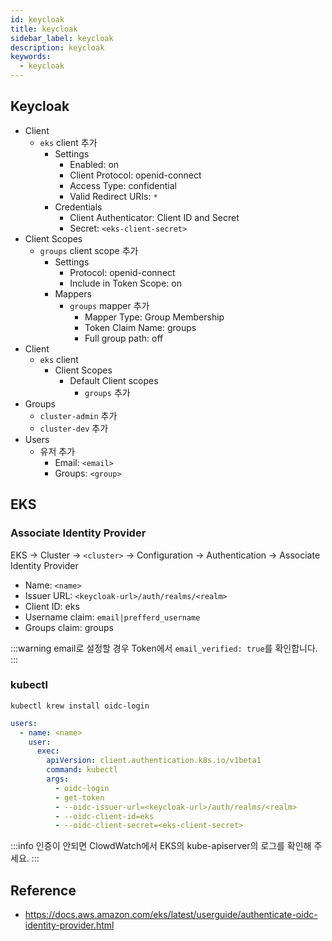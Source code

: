 ```yaml
---
id: keycloak
title: keycloak
sidebar_label: keycloak
description: keycloak
keywords:
  - keycloak
---
```


## Keycloak

- Client
  - `eks` client 추가
    - Settings
      - Enabled: on
      - Client Protocol: openid-connect
      - Access Type: confidential
      - Valid Redirect URIs: `*`
    - Credentials
      - Client Authenticator: Client ID and Secret
      - Secret: `<eks-client-secret>`
- Client Scopes
  - `groups` client scope 추가
    - Settings
      - Protocol: openid-connect
      - Include in Token Scope: on
    - Mappers
      - `groups` mapper 추가
        - Mapper Type: Group Membership
        - Token Claim Name: groups
        - Full group path: off
- Client
  - `eks` client
    - Client Scopes
      - Default Client scopes
        - `groups` 추가
- Groups
  - `cluster-admin` 추가
  - `cluster-dev` 추가
- Users
  - 유저 추가
    - Email: `<email>`
    - Groups: `<group>`

## EKS

### Associate Identity Provider

EKS -> Cluster -> `<cluster>` -> Configuration -> Authentication -> Associate Identity Provider

- Name: `<name>`
- Issuer URL: `<keycloak-url>/auth/realms/<realm>`
- Client ID: eks
- Username claim: `email|prefferd_username`
- Groups claim: groups

:::warning
email로 설정할 경우 Token에서 `email_verified: true`를 확인합니다.
:::

### kubectl

```shell
kubectl krew install oidc-login
```

```yaml
users:
  - name: <name>
    user:
      exec:
        apiVersion: client.authentication.k8s.io/v1beta1
        command: kubectl
        args:
          - oidc-login
          - get-token
          - --oidc-issuer-url=<keycloak-url>/auth/realms/<realm>
          - --oidc-client-id=eks
          - --oidc-client-secret=<eks-client-secret>
```

:::info
인증이 안되면 ClowdWatch에서 EKS의 kube-apiserver의 로그를 확인해 주세요.
:::

## Reference

- https://docs.aws.amazon.com/eks/latest/userguide/authenticate-oidc-identity-provider.html
